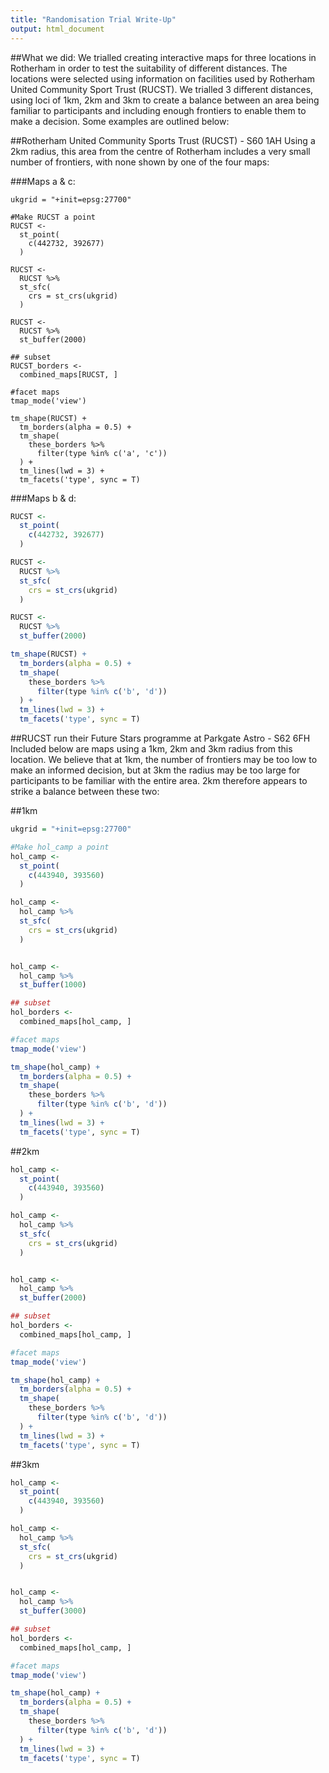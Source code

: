 ```yaml
---
title: "Randomisation Trial Write-Up"
output: html_document
---
```


##What we did:
We trialled creating interactive maps for three locations in Rotherham in order to test the suitability of different distances. The locations were selected using information on facilities used by Rotherham United Community Sport Trust (RUCST). We trialled 3 different distances, using loci of 1km, 2km and 3km to create a balance between an area being familiar to participants and including enough frontiers to enable them to make a decision. Some examples are outlined below:

##Rotherham United Community Sports Trust (RUCST) - S60 1AH
Using a 2km radius, this area from the centre of Rotherham includes a very small number of frontiers, with none shown by one of the four maps:

###Maps a & c:
``` rsetup
ukgrid = "+init=epsg:27700"

#Make RUCST a point
RUCST <-
  st_point(
    c(442732, 392677)
  )

RUCST <-
  RUCST %>%
  st_sfc(
    crs = st_crs(ukgrid)
  )

RUCST <-
  RUCST %>% 
  st_buffer(2000)

## subset
RUCST_borders <- 
  combined_maps[RUCST, ]

#facet maps
tmap_mode('view')

tm_shape(RUCST) + 
  tm_borders(alpha = 0.5) +
  tm_shape(
    these_borders %>% 
      filter(type %in% c('a', 'c'))
  ) +
  tm_lines(lwd = 3) +
  tm_facets('type', sync = T)
```
###Maps b & d:
``` r
RUCST <-
  st_point(
    c(442732, 392677)
  )

RUCST <-
  RUCST %>%
  st_sfc(
    crs = st_crs(ukgrid)
  )

RUCST <-
  RUCST %>% 
  st_buffer(2000)

tm_shape(RUCST) + 
  tm_borders(alpha = 0.5) +
  tm_shape(
    these_borders %>% 
      filter(type %in% c('b', 'd'))
  ) +
  tm_lines(lwd = 3) +
  tm_facets('type', sync = T)
```

##RUCST run their Future Stars programme at Parkgate Astro - S62 6FH
Included below are maps using a 1km, 2km and 3km radius from this location. We believe that at 1km, the number of frontiers may be too low to make an informed decision, but at 3km the radius may be too large for participants to be familiar with the entire area. 2km therefore appears to strike a balance between these two:

##1km
```r
ukgrid = "+init=epsg:27700"

#Make hol_camp a point
hol_camp <-
  st_point(
    c(443940, 393560)
  )

hol_camp <-
  hol_camp %>%
  st_sfc(
    crs = st_crs(ukgrid)
  )


hol_camp <-
  hol_camp %>% 
  st_buffer(1000)

## subset
hol_borders <- 
  combined_maps[hol_camp, ]

#facet maps
tmap_mode('view')

tm_shape(hol_camp) + 
  tm_borders(alpha = 0.5) +
  tm_shape(
    these_borders %>% 
      filter(type %in% c('b', 'd'))
  ) +
  tm_lines(lwd = 3) +
  tm_facets('type', sync = T)
```

##2km
```r
hol_camp <-
  st_point(
    c(443940, 393560)
  )

hol_camp <-
  hol_camp %>%
  st_sfc(
    crs = st_crs(ukgrid)
  )


hol_camp <-
  hol_camp %>% 
  st_buffer(2000)

## subset
hol_borders <- 
  combined_maps[hol_camp, ]

#facet maps
tmap_mode('view')

tm_shape(hol_camp) + 
  tm_borders(alpha = 0.5) +
  tm_shape(
    these_borders %>% 
      filter(type %in% c('b', 'd'))
  ) +
  tm_lines(lwd = 3) +
  tm_facets('type', sync = T)
```

##3km
```r
hol_camp <-
  st_point(
    c(443940, 393560)
  )

hol_camp <-
  hol_camp %>%
  st_sfc(
    crs = st_crs(ukgrid)
  )


hol_camp <-
  hol_camp %>% 
  st_buffer(3000)

## subset
hol_borders <- 
  combined_maps[hol_camp, ]

#facet maps
tmap_mode('view')

tm_shape(hol_camp) + 
  tm_borders(alpha = 0.5) +
  tm_shape(
    these_borders %>% 
      filter(type %in% c('b', 'd'))
  ) +
  tm_lines(lwd = 3) +
  tm_facets('type', sync = T)
```
